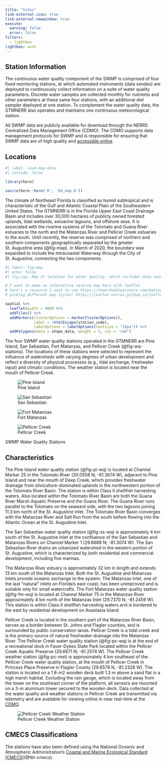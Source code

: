 ---
title: "Sites"
link-external-icon: true
link-external-newwindow: true
execute:
  warning: false
  error: false
filters:
  - lightbox
lightbox: auto
---

## Station Information

The continuous water quality component of the SWMP is comprised of four fixed monitoring stations, at which automated instruments (data sondes) are deployed to continuously collect information on a suite of water quality parameters. Discrete water samples are collected monthly for nutrients and other parameters at these same four stations, with an additional diel sampler deployed at one station. To complement the water quality data, the GTMNERR also operates and maintains one continuous meteorological station.

::: callout-note
All SWMP data are publicly available for download through the NERRS Centralized Data Management Office (CDMO). The CDMO supports data management protocols for SWMP and is responsible for ensuring that SWMP data are of high quality and [accessible online](https://cdmo.baruch.sc.edu/).
:::

## Locations

```{r}
#| label: load-map-data
#| include: false

library(here)

source(here::here('R', '04_map.R'))
```

The climate of Northeast Florida is classified as humid subtropical and is characteristic of the Gulf and Atlantic Coastal Plain of the Southeastern United States. The GTMNERR is in the Florida Upper East Coast Drainage Basin and includes over 30,000 hectares of publicly owned forested uplands, tidal wetlands, estuarine lagoons, and offshore seas. It is associated with the riverine systems of the Tolomato and Guana River estuaries to the north and the Matanzas River and Pellicer Creek estuaries to the south. Until recently, the reserve was comprised of northern and southern components geographically separated by the greater St. Augustine area (@fig-map). In March of 2020, the boundary was expanded to include the Intracoastal Waterway through the City of St. Augustine, connecting the two components.

```{r}
#| label: fig-map
#| echo: false
#| fig.cap: Map of location for water quality, which includes data sonde and monthly grab samples for nutrients, and weather stations within the GTM Research Reserve. The red line represents the boundary of the GTM Research Reserve and the sites are indicated with a blue pin. The sites are named based on the nomenclature of the NERRs SWMP.

# I want to make an interactive reserve map here with leaflet
# here's a resource I want to use https://towardsdatascience.com/making-interactive-maps-in-r-with-less-than-15-lines-of-code-bfd81f587e12
# picking different map styles: https://leaflet-extras.github.io/leaflet-providers/preview/

spatial %>%
  leaflet(width = 900) %>%
  addTiles() %>%
  addMarkers(clusterOptions = markerClusterOptions(),
             label = ~htmlEscape(station_code),
             labelOptions = labelOptions(textsize = "15px")) %>%
  addPolygons(data = shape_data, weight = 5, col = 'red')
```

The four SWMP water quality stations operated in the GTMNERR are Pine Island, San Sebastian, Fort Matanzas, and Pellicer Creek (@fig-wq-stations). The locations of these stations were selected to represent the influence of watersheds with varying degrees of urban development and reflect a diversity of physical processes (e.g., tidal exchange, freshwater input) and climatic conditions. The weather station is located near the mouth of Pellicer Creek.

::: {#fig-wq-stations layout-ncol="2"}

![Pine Island](/images/gtmpiwq.jpg){#fig-pi-wq}

![San Sebastian](/images/gtmsswq.jpg){#fig-ss-wq}

![Fort Matanzas](/images/gtmfmwq.jpg){#fig-fm-wq}

![Pellicer Creek](/images/gtmpcwq.jpg){#fig-pc-wq}


SWMP Water Quality Stations
:::

## Characteristics

The Pine Island water quality station (@fig-pi-wq) is located at Channel Marker 25 in the Tolomato River (30.0508 N; -81.3674 W), adjacent to Pine Island and near the mouth of Deep Creek, which provides freshwater drainage from silviculture-dominated uplands in the northwestern portion of the Tolomato River Basin. The station is within Class II shellfish harvesting waters. Also located within the Tolomato River Basin are both the Guana River Marsh Aquatic Preserve and the Guana River. The Guana River runs parallel to the Tolomato on the seaward side, with the two lagoons joining 11.3 km north of the St. Augustine Inlet. The Tolomato River Basin converges with the Matanzas River and Salt Run from the south before flowing into the Atlantic Ocean at the St. Augustine Inlet.

The San Sebastian water quality station (@fig-ss-wq) is approximately 4 km south of the St. Augustine Inlet at the confluence of the San Sebastian and Matanzas Rivers on Channel Marker 1 (29.8688 N; -81.3074 W). The San Sebastian River drains an urbanized watershed in the western portion of St. Augustine, which is characterized by both residential and commercial development, including five marinas.

The Matanzas River estuary is approximately 32 km in length and extends 13 km south of the Matanzas Inlet. Both the St. Augustine and Matanzas Inlets provide oceanic exchange to the system. The Matanzas Inlet, one of the last "natural" inlets on Florida's east coast, has been unimproved and is suitable only for small watercrafts. The Fort Matanzas water quality station (@fig-fm-wq) is located at Channel Marker 75 in the Matanzas River approximately 4 km north of the Matanzas Inlet (29.7370 N; -81.2459 W). This station is within Class II shellfish harvesting waters and is bordered to the east by residential development on Anastasia Island.

Pellicer Creek is located in the southern part of the Matanzas River Basin, serves as a border between St. Johns and Flagler counties, and is surrounded by public conservation lands. Pellicer Creek is a tidal creek and is the primary source of natural freshwater drainage into the Matanzas River. The Pellicer Creek water quality station (@fig-pc-wq) is at the end of a recreational dock in Faver-Dykes State Park located within the Pellicer Creek Aquatic Preserve (29.6671 N; -81.2574 W). The Pellicer Creek weather station (@fig-pc-met) is approximately 4 km southeast of the Pellicer Creek water quality station, at the mouth of Pellicer Creek in Princess Place Preserve in Flagler County (29.6578 N, -81.2328 W). The station is located on a 1.8-m2 wooden deck built 1.3 m above a sand flat in a high marsh habitat. Excluding the rain gauge, which is located away from the tower on the southeast corner of the platform, all sensors are mounted on a 3-m aluminum tower secured to the wooden deck. Data collected at the water quality and weather stations in Pellicer Creek are transmitted via telemetry and are available for viewing online in near real-time at the [CDMO](https://cdmo.baruch.sc.edu).

::: column-margin
![Pellicer Creek Weather Station](/images/gtmpcmet.JPG){#fig-pc-met}
:::

## CMECS Classifications

The stations have also been defined using the National Oceanic and Atmospheric Administration's [Coastal and Marine Ecological Standard (CMECS)](https://iocm.noaa.gov/standards/cmecs-home.html)(@tbl-cmecs).


